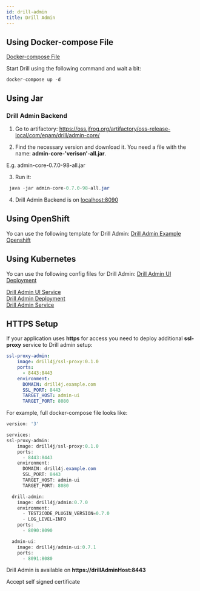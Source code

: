 ```yaml
---
id: drill-admin
title: Drill Admin
---
```


## Using Docker-compose File

<a href='https://github.com/Drill4J/example-configs/blob/main/docker/drill-admin/docker-compose.yml' target="_black">
    Docker-compose File
<ExternalLinkIcon/>
</a>


Start Drill using the following command and wait a bit:
```console
docker-compose up -d
```
## Using Jar
### Drill Admin Backend

1. Go to artifactory: <a href='https://oss.jfrog.org/artifactory/oss-release-local/com/epam/drill/admin-core/' target="_black">
    https://oss.jfrog.org/artifactory/oss-release-local/com/epam/drill/admin-core/
<ExternalLinkIcon/>
</a>


2. Find the necessary version and download it. You need a file with the name: **admin-core-'verison'-all.jar**.

<AdditionalInformation className="space-y-2">

E.g. admin-core-0.7.0-98-all.jar
</AdditionalInformation>

3. Run it:
```java
 java -jar admin-core-0.7.0-98-all.jar
```

4. Drill Admin Backend is on <a href='http://localhost:8090/apidocs/index.html?url=./openapi.json' target="_black">
    localhost:8090
<ExternalLinkIcon/>
</a>

## Using OpenShift
Yo can use the following template for Drill Admin:
<a href='https://github.com/Drill4J/example-configs/blob/main/openshift/drill-admin-example-openshift.yaml' target="_black">
    Drill Admin Example Openshift
<ExternalLinkIcon/>
</a>

## Using Kubernetes
Yo can use the following config files for Drill Admin:
<a href='https://github.com/Drill4J/example-configs/blob/main/kubernetes/admin-ui-deployment.yaml' target="_black">
    Drill Admin UI Deployment
<ExternalLinkIcon/>
</a>
<br/>

<a href='https://github.com/Drill4J/example-configs/blob/main/kubernetes/admin-ui-service.yaml' target="_black">
    Drill Admin UI Service
<ExternalLinkIcon/>
</a>
<br/>

<a href='https://github.com/Drill4J/example-configs/blob/main/kubernetes/drill-admin-deployment.yaml' target="_black">
    Drill Admin Deployment
<ExternalLinkIcon/>
</a>
<br/>

<a href='https://github.com/Drill4J/example-configs/blob/main/kubernetes/drill-admin-service.yaml' target="_black">
    Drill Admin Service
<ExternalLinkIcon/>
</a>

## HTTPS Setup
If your application uses **https** for access you need to deploy additional **ssl-proxy** service
to Drill admin setup:

```yaml
ssl-proxy-admin:
    image: drill4j/ssl-proxy:0.1.0
    ports:
      - 8443:8443
    environment:
      DOMAIN: drill4j.example.com
      SSL_PORT: 8443
      TARGET_HOST: admin-ui
      TARGET_PORT: 8080
```

For example, full docker-compose file looks like:

```java
version: '3'

services:
ssl-proxy-admin:
    image: drill4j/ssl-proxy:0.1.0
    ports:
      - 8443:8443
    environment:
      DOMAIN: drill4j.example.com
      SSL_PORT: 8443
      TARGET_HOST: admin-ui
      TARGET_PORT: 8080

  drill-admin:
    image: drill4j/admin:0.7.0
    environment:
      - TEST2CODE_PLUGIN_VERSION=0.7.0
      - LOG_LEVEL=INFO
    ports:
      - 8090:8090

  admin-ui:
    image: drill4j/admin-ui:0.7.1
    ports:
      - 8091:8080
```
Drill Admin is available on **https://drillAdminHost:8443**

<AdditionalInformation className="space-y-2">

Accept self signed certificate

</AdditionalInformation>
